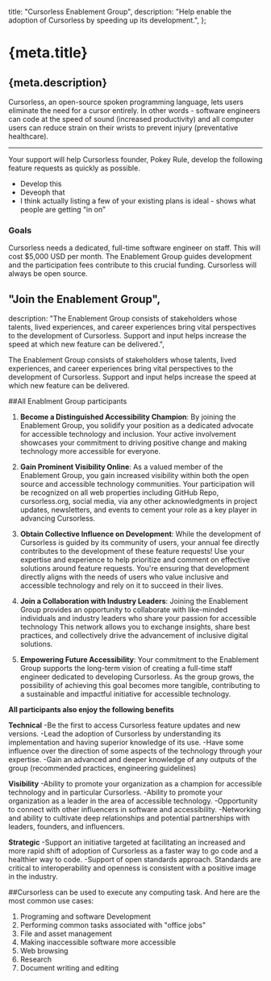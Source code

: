   title: "Cursorless Enablement Group",
  description:
    "Help enable the adoption of Cursorless by speeding up its development.",
};

# {meta.title}

## {meta.description}

Cursorless, an open-source spoken programming language, lets users eliminate the need for a cursor entirely. In other words - software engineers can code at the speed of sound (increased productivity) and all computer users can reduce strain on their wrists to prevent injury (preventative healthcare).

---

Your support will help Cursorless founder, Pokey Rule, develop the following feature requests as quickly as possible.

- Develop this
- Deveoph that
- I think actually listing a few of your existing plans is ideal - shows what people are getting “in on”

### Goals

Cursorless needs a dedicated, full-time software engineer on staff. This will cost $5,000 USD per month. The Enablement Group guides development and the participation fees contribute to this crucial funding. Cursorless will always be open source.

## "Join the Enablement Group",
  description:
    "The Enablement Group consists of stakeholders whose talents, lived experiences, and career experiences bring vital perspectives to the development of Cursorless. Support and input helps increase the speed at which new feature can be delivered.",

The Enablement Group consists of stakeholders whose talents, lived experiences, and career experiences bring vital perspectives to the development of Cursorless. Support and input helps increase the speed at which new feature can be delivered.


##All Enablment Group participants 

  <!-- Hey Pokey! Can you do a bit of styling for these 5 which will consider the major benefits. I have ideas in the figmaa wireframe if helpful! -->

  1. **Become a Distinguished Accessibility Champion**: By joining the Enablement Group, you solidify your position as a dedicated advocate for accessible technology and inclusion. Your active involvement showcases your commitment to driving positive change and making technology more accessible for everyone.

  2. **Gain Prominent Visibility Online**: As a valued member of the Enablement Group, you gain increased visibility within both the open source and accessible technology communities. Your participation will be recognized on all web properties including GitHub Repo, cursorless.org, social media, via any other acknowledgments in project updates, newsletters, and events to cement your role as a key player in advancing Cursorless.

  3. **Obtain Collective Influence on Development**: While the development of Cursorless is guided by its community of users, your annual fee directly contributes to the development of these feature requests! Use your expertise and experience to help prioritize and comment on effective solutions around feature requests. You're ensuring that development directly aligns with the needs of users who value inclusive and accessible technology and rely on it to succeed in their lives.

  4. **Join a Collaboration with Industry Leaders**: Joining the Enablement Group provides an opportunity to collaborate with like-minded individuals and industry leaders who share your passion for accessible technology This network allows you to exchange insights, share best practices, and collectively drive the advancement of inclusive digital solutions.

  5. **Empowering Future Accessibility**: Your commitment to the Enablement Group supports the long-term vision of creating a full-time staff engineer dedicated to developing Cursorless. As the group grows, the possibility of achieving this goal becomes more tangible, contributing to a sustainable and impactful initiative for accessible technology. 


**All participants also enjoy the following benefits**

**Technical**
-Be the first to access Cursorless feature updates and new versions.
-Lead the adoption of Cursorless by understanding its implementation and having superior knowledge of its use.
-Have some influence over the direction of some aspects of the technology through your expertise.
-Gain an advanced and deeper knowledge of any outputs of the group (recommended practices, engineering guidelines)

**Visibility**
-Ability to promote your organization as a champion for accessible technology and in particular Cursorless. 
-Ability to promote your organization as a leader in the area of accessible technology.
-Opportunity to connect with other influencers in software and accessibility.
-Networking and ability to cultivate deep relationships and potential partnerships with leaders, founders, and influencers.

**Strategic**
-Support an initiative targeted at facilitating an increased and more rapid shift of adoption of Cursorless as a faster way to go code and a healthier way to code.
-Support of open standards approach. Standards are critical to interoperability and openness is consistent with a positive image in the industry.


<!-- Individual, Nonprofit, and corporate tiers go here. I do not believeI can stylize them well -->


##Cursorless can be used to execute any computing task. And here are the most common use cases:

<!-- I will attempt this list here -->

1. Programing and software Development
2. Performing common tasks associated with "office jobs"
3. File and asset management
4. Making inaccessible software more accessible
5. Web browsing
6. Research
7. Document writing and editing

<!-- Footer as usual -->
